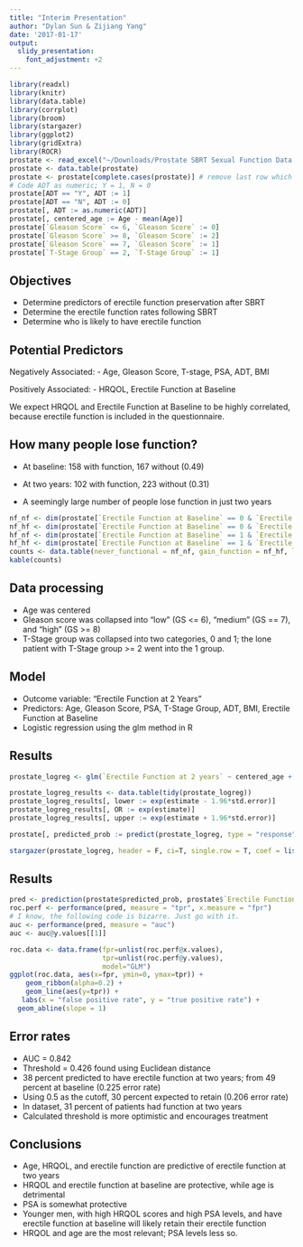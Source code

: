 ```yaml
---
title: "Interim Presentation"
author: "Dylan Sun & Zijiang Yang"
date: '2017-01-17'
output:
  slidy_presentation: 
    font_adjustment: +2
---
```


```r
library(readxl)
library(knitr)
library(data.table)
library(corrplot)
library(broom)
library(stargazer)
library(ggplot2)
library(gridExtra)
library(ROCR)
prostate <- read_excel("~/Downloads/Prostate SBRT Sexual Function Data.xlsx", skip = 7)
prostate <- data.table(prostate)
prostate <- prostate[complete.cases(prostate)] # remove last row which is empty
# Code ADT as numeric; Y = 1, N = 0
prostate[ADT == "Y", ADT := 1]
prostate[ADT == "N", ADT := 0]
prostate[, ADT := as.numeric(ADT)]
prostate[, centered_age := Age - mean(Age)]
prostate[`Gleason Score` <= 6, `Gleason Score` := 0]
prostate[`Gleason Score` >= 8, `Gleason Score` := 2]
prostate[`Gleason Score` == 7, `Gleason Score` := 1]
prostate[`T-Stage Group` == 2, `T-Stage Group` := 1]
```


## Objectives
- Determine predictors of erectile function preservation after SBRT
- Determine the erectile function rates following SBRT
- Determine who is likely to have erectile function

## Potential Predictors
Negatively Associated:
- Age, Gleason Score, T-stage, PSA, ADT, BMI

Positively Associated:
- HRQOL, Erectile Function at Baseline

We expect HRQOL and Erectile Function at Baseline to be highly correlated, because erectile function is included in the questionnaire. 


## How many people lose function?
- At baseline:
158 with function, 167 without (0.49)

- At two years:
102 with function, 223 without (0.31)

- A seemingly large number of people lose function in just two years

```r
nf_nf <- dim(prostate[`Erectile Function at Baseline` == 0 & `Erectile Function at 2 years` == 0])[1]
nf_hf <- dim(prostate[`Erectile Function at Baseline` == 0 & `Erectile Function at 2 years` == 1])[1]
hf_nf <- dim(prostate[`Erectile Function at Baseline` == 1 & `Erectile Function at 2 years` == 0])[1]
hf_hf <- dim(prostate[`Erectile Function at Baseline` == 1 & `Erectile Function at 2 years` == 1])[1]
counts <- data.table(never_functional = nf_nf, gain_function = nf_hf, loss_function = hf_nf, retain_function = hf_hf)
kable(counts)
```


## Data processing
- Age was centered
- Gleason score was collapsed into "low" (GS <= 6), "medium" (GS == 7), and "high" (GS >= 8) 
- T-Stage group was collapsed into two categories, 0 and 1; the lone patient with T-Stage group >= 2 went into the 1 group. 


## Model 
- Outcome variable: "Erectile Function at 2 Years" 
- Predictors: Age, Gleason Score, PSA, T-Stage Group, ADT, BMI, Erectile Function at Baseline
- Logistic regression using the glm method in R

## Results
```r
prostate_logreg <- glm(`Erectile Function at 2 years` ~ centered_age + `Gleason Score` + `T-Stage Group` + PSA + HRQOL + ADT + BMI + `Erectile Function at Baseline`, data = prostate, family = binomial(link = "logit"))

prostate_logreg_results <- data.table(tidy(prostate_logreg))
prostate_logreg_results[, lower := exp(estimate - 1.96*std.error)]
prostate_logreg_results[, OR := exp(estimate)]
prostate_logreg_results[, upper := exp(estimate + 1.96*std.error)]

prostate[, predicted_prob := predict(prostate_logreg, type = "response")]
```
```r
stargazer(prostate_logreg, header = F, ci=T, single.row = T, coef = list(prostate_logreg_results$OR), ci.custom = list(prostate_logreg_results[, .(lower, upper)]), p = list(prostate_logreg_results$p.value), keep = 1:8, keep.stat = c("n"), title = "Logistic regression results", dep.var.labels   = "Odds ratios for one unit change (95\\% CI)", dep.var.caption  = "\\it{For Erectile function at baseline:}", notes.align = "c", type = "html")
```


## Results
```r
pred <- prediction(prostate$predicted_prob, prostate$`Erectile Function at 2 years`)
roc.perf <- performance(pred, measure = "tpr", x.measure = "fpr")
# I know, the following code is bizarre. Just go with it.
auc <- performance(pred, measure = "auc")
auc <- auc@y.values[[1]]

roc.data <- data.frame(fpr=unlist(roc.perf@x.values),
                       tpr=unlist(roc.perf@y.values),
                       model="GLM")
ggplot(roc.data, aes(x=fpr, ymin=0, ymax=tpr)) +
    geom_ribbon(alpha=0.2) +
    geom_line(aes(y=tpr)) + 
   labs(x = "false positive rate", y = "true positive rate") +
  geom_abline(slope = 1)
```

## Error rates
- AUC = 0.842
- Threshold = 0.426 found using Euclidean distance
- 38 percent predicted to have erectile function at two years; from 49 percent at baseline (0.225 error rate)
- Using 0.5 as the cutoff, 30 percent expected to retain (0.206 error rate)
- In dataset, 31 percent of patients had function at two years
- Calculated threshold is more optimistic and encourages treatment 

## Conclusions
- Age, HRQOL, and erectile function are predictive of erectile function at two years
- HRQOL and erectile function at baseline are protective, while age is detrimental
- PSA is somewhat protective
- Younger men, with high HRQOL scores and high PSA levels, and have erectile function at baseline will likely retain their erectile function 
- HRQOL and age are the most relevant; PSA levels less so.
